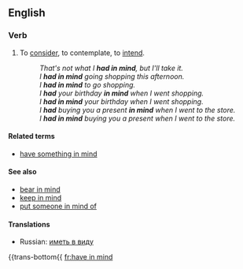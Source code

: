 ==English==

===Verb===
{{infl|en|verb|head=to [[have]] [[in]] [[mind]]}}

# {{transitive|idiom}} To [[consider]], to contemplate, to [[intend]].
#:''That's not what I '''had in mind''', but I'll take it.''
#: ''I '''had in mind''' going shopping this afternoon.''
#: ''I '''had in mind''' to go shopping.''
#: ''I '''had''' your birthday '''in mind''' when I went shopping.''
#: ''I '''had in mind''' your birthday when I went shopping.''
#: ''I '''had''' buying you a present '''in mind''' when I went to the store.''
#: ''I '''had in mind''' buying you a present when I went to the store.''

====Related terms====
*[[have something in mind]]
{{rft}}
====See also====
*[[bear in mind]]
*[[keep in mind]]
*[[put someone in mind of]]

====Translations====
{{trans-top|consider, intend}}
{{trans-mid}}
*Russian: [[иметь в виду]]
{{trans-bottom{{
[[fr:have in mind]]